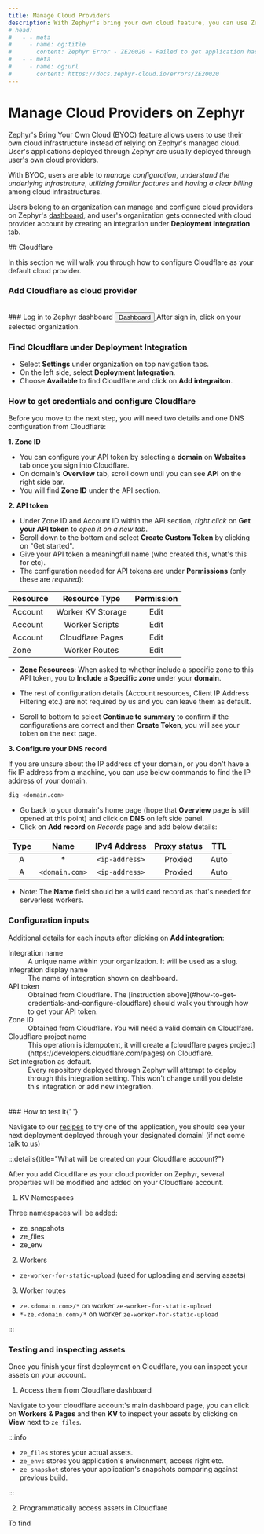 ```yaml
---
title: Manage Cloud Providers
description: With Zephyr's bring your own cloud feature, you can use Zephyr with your existing cloud infrastructure to manage your applications
# head:
#   - - meta
#     - name: og:title
#       content: Zephyr Error - ZE20020 - Failed to get application hash list.
#   - - meta
#     - name: og:url
#       content: https://docs.zephyr-cloud.io/errors/ZE20020
---
```



# Manage Cloud Providers on Zephyr

Zephyr's Bring Your Own Cloud (BYOC) feature allows users to use their own cloud infrastructure instead of relying on Zephyr's managed cloud. User's applications deployed through Zephyr are usually deployed through user's own cloud providers.

With BYOC, users are able to _manage configuration_, _understand the underlying infrastruture_, _utilizing familiar features_ and _having a clear billing_ among cloud infrastructures.

Users belong to an organization can manage and configure cloud providers on Zephyr's [dashboard](https://app.zephyr-cloud.io), and user's organization gets connected with cloud provider account by creating an integration under **Deployment Integration** tab.

<Separator />
## Cloudflare

In this section we will walk you through how to configure Cloudflare as your default cloud provider.

### Add Cloudflare as cloud provider

<br/>
<Steps> 
### Log in to Zephyr dashboard 
<a href="https://app.zephyr-cloud.io">
<Button variant="outline" className=" hover:bg-zinc-100 hover:text-black">Dashboard</Button>
</a>
After sign in, click on your selected organization. 
<br/>

### Find Cloudflare under Deployment Integration

- Select **Settings** under organization on top navigation tabs.
- On the left side, select **Deployment Integration**.
- Choose **Available** to find Cloudflare and click on **Add integraiton**.

### How to get credentials and configure Cloudflare

Before you move to the next step, you will need two details and one DNS configuration from Cloudflare:

**1. Zone ID**

- You can configure your API token by selecting a **domain** on **Websites** tab once you sign into Cloudflare.
- On domain's **Overview** tab, scroll down until you can see **API** on the right side bar.
- You will find **Zone ID** under the API section.

**2. API token**

- Under Zone ID and Account ID within the API section, _right click_ on **Get your API token** to _open it on a new tab_.
- Scroll down to the bottom and select **Create Custom Token** by clicking on "Get started".
- Give your API token a meaningfull name (who created this, what's this for etc).
- The configuration needed for API tokens are under **Permissions** (only these are _required_):

| Resource |   Resource Type   | Permission |
| :------- | :---------------: | :--------: |
| Account  | Worker KV Storage |    Edit    |
| Account  |  Worker Scripts   |    Edit    |
| Account  | Cloudflare Pages  |    Edit    |
| Zone     |   Worker Routes   |    Edit    |

- **Zone Resources**: When asked to whether include a specific zone to this API token, you to **Include** a **Specific zone** under your **domain**.

- The rest of configuration details (Account resources, Client IP Address Filtering etc.) are not required by us and you can leave them as default.
- Scroll to bottom to select **Continue to summary** to confirm if the configurations are correct and then **Create Token**, you will see your token on the next page.

**3. Configure your DNS record**

<Badge text="tips" type="warning" />

If you are unsure about the IP address of your domain, or you don't have a fix IP address from a machine, you can use below commands to find the IP address of your domain.

```bash title="Finding IP address"
dig <domain.com>
```

- Go back to your domain's home page (hope that **Overview** page is still opened at this point) and click on **DNS** on left side panel.
- Click on **Add record** on _Records_ page and add below details:

| Type |      Name      |  IPv4 Address  | Proxy status | TTL  |
| :--: | :------------: | :------------: | :----------: | :--: |
|  A   |       \*       | `<ip-address>` |   Proxied    | Auto |
|  A   | `<domain.com>` | `<ip-address>` |   Proxied    | Auto |

- Note: The **Name** field should be a wild card record as that's needed for serverless workers.

### Configuration inputs

Additional details for each inputs after clicking on **Add integration**:

<dt>Integration name</dt>
<dd>A unique name within your organization. It will be used as a slug. </dd>
<dt>Integration display name</dt>
<dd>The name of integration shown on dashboard.</dd>
<dt>API token</dt>
<dd>
  Obtained from Cloudflare. The [instruction
  above](#how-to-get-credentials-and-configure-cloudflare) should walk you
  through how to get your API token.
</dd>
<dt>Zone ID</dt>
<dd>Obtained from Cloudflare. You will need a valid domain on Cloudlfare.</dd>
<dt>Cloudflare project name</dt>
<dd>
  This operation is idempotent, it will create a [cloudflare pages
  project](https://developers.cloudflare.com/pages) on Cloudflare.
</dd>
<dt>Set integration as default.</dt>
<dd>
  Every repository deployed through Zephyr will attempt to deploy through this
  integration setting. This won't change until you delete this integration or
  add new integration.
</dd>

<br />
<br />
### How to test it{' '}

Navigate to our [recipes](/recipes) to try one of the application, you should see your next deployment deployed through your designated domain! (if not come [talk to us](https://zephyr-cloud.io/discord))

</Steps>

:::details{title="What will be created on your Cloudflare account?"}

After you add Cloudflare as your cloud provider on Zephyr, several properties will be modified and added on your Cloudflare account.

1. KV Namespaces

Three namespaces will be added:

- ze_snapshots
- ze_files
- ze_env

2. Workers

- `ze-worker-for-static-upload` (used for uploading and serving assets)

3. Worker routes

- `ze.<domain.com>/*` on worker `ze-worker-for-static-upload`
- `*-ze.<domain.com>/*` on worker `ze-worker-for-static-upload`

:::

### Testing and inspecting assets

Once you finish your first deployment on Cloudflare, you can inspect your assets on your account.

1. Access them from Cloudflare dashboard

Navigate to your cloudflare account's main dashboard page, you can click on **Workers & Pages** and then **KV** to inspect your assets by clicking on **View** next to `ze_files`.

:::info

- `ze_files` stores your actual assets.
- `ze_envs` stores you application's environment, access right etc.
- `ze_snapshot` stores your application's snapshots comparing against previous build.

:::

2. Programmatically access assets in Cloudflare

To find

<Separator />
